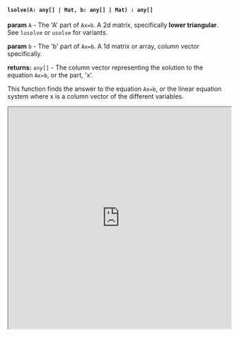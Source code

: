 

#### `lsolve(A: any[] | Mat, b: any[] | Mat) : any[]`

**param** `A` - The 'A' part of `Ax=b`. A 2d matrix, specifically **lower triangular**. See `lusolve` or `usolve` for variants.

**param** `b` - The 'b' part of `Ax=b`. A 1d matrix or array, column vector specifically. 

**returns:** `any[]` - The column vector representing the solution to the equation `Ax=b`, or the part, 'x'. 

This function finds the answer to the equation `Ax=b`, or the linear equation system where x is a column vector of the different variables. 


<iframe src="https://hlab.app/s/docs/lsolve_hbook"
    width="100%"
    height="500px">
  </iframe>
